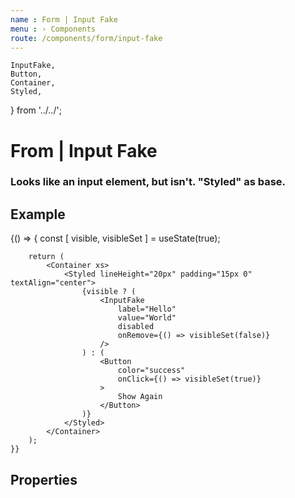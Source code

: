 ```yaml
---
name : Form | Input Fake
menu : › Components
route: /components/form/input-fake
---
```


    InputFake,
    Button,
    Container,
    Styled,
} from '../../';


# From | Input Fake
### Looks like an input element, but isn't. "Styled" as base.


## Example

<Playground>
    {() => {
        const [ visible, visibleSet ] = useState(true);

        return (
            <Container xs>
                <Styled lineHeight="20px" padding="15px 0" textAlign="center">
                    {visible ? (
                        <InputFake
                            label="Hello"
                            value="World"
                            disabled
                            onRemove={() => visibleSet(false)}
                        />
                    ) : (
                        <Button
                            color="success"
                            onClick={() => visibleSet(true)}
                        >
                            Show Again
                        </Button>
                    )}
                </Styled>
            </Container>
        );
    }}
</Playground>


## Properties

<Props of={InputFake} />
<Props of={Styled} />

